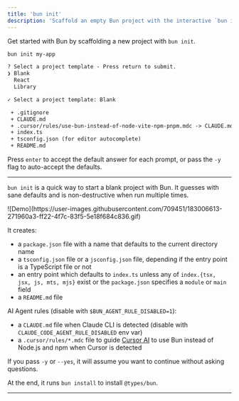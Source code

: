 ```yaml
---
title: 'bun init'
description: 'Scaffold an empty Bun project with the interactive `bun init` command'
---
```



Get started with Bun by scaffolding a new project with `bun init`.

```bash terminal icon="terminal"
bun init my-app
```
```txt
? Select a project template - Press return to submit.
❯ Blank
  React
  Library

✓ Select a project template: Blank

 + .gitignore
 + CLAUDE.md
 + .cursor/rules/use-bun-instead-of-node-vite-npm-pnpm.mdc -> CLAUDE.md
 + index.ts
 + tsconfig.json (for editor autocomplete)
 + README.md
```

Press `enter` to accept the default answer for each prompt, or pass the `-y` flag to auto-accept the defaults.

---

`bun init` is a quick way to start a blank project with Bun. It guesses with sane defaults and is non-destructive when run multiple times.

<Frame>
![Demo](https://user-images.githubusercontent.com/709451/183006613-271960a3-ff22-4f7c-83f5-5e18f684c836.gif)
</Frame>

It creates:

- a `package.json` file with a name that defaults to the current directory name
- a `tsconfig.json` file or a `jsconfig.json` file, depending if the entry point is a TypeScript file or not
- an entry point which defaults to `index.ts` unless any of `index.{tsx, jsx, js, mts, mjs}` exist or the `package.json` specifies a `module` or `main` field
- a `README.md` file

AI Agent rules (disable with `$BUN_AGENT_RULE_DISABLED=1`):

- a `CLAUDE.md` file when Claude CLI is detected (disable with `CLAUDE_CODE_AGENT_RULE_DISABLED` env var)
- a `.cursor/rules/*.mdc` file to guide [Cursor AI](https://cursor.sh) to use Bun instead of Node.js and npm when Cursor is detected

If you pass `-y` or `--yes`, it will assume you want to continue without asking questions.

At the end, it runs `bun install` to install `@types/bun`.

---

<Init />
